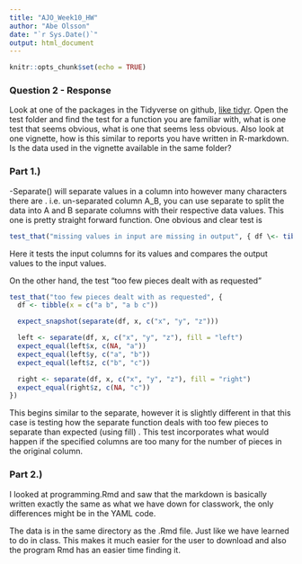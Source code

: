 ```yaml
---
title: "AJO_Week10_HW"
author: "Abe Olsson"
date: "`r Sys.Date()`"
output: html_document
---
```


```r
knitr::opts_chunk$set(echo = TRUE)
```

### Question 2 - Response

Look at one of the packages in the Tidyverse on github, [like tidyr](https://github.com/tidyverse/tidyr). Open the test folder and find the test for a function you are familiar with, what is one test that seems obvious, what is one that seems less obvious. Also look at one vignette, how is this similar to reports you have written in R-markdown. Is the data used in the vignette available in the same folder?

### Part 1.)

-Separate() will separate values in a column into however many characters there are . i.e. un-separated column A_B, you can use separate to split the data into A and B separate columns with their respective data values. This one is pretty straight forward function. One obvious and clear test is

```r
test_that("missing values in input are missing in output", { df \<- tibble(x = c(NA, "a b")) out \<- separate(df, x, c("x", "y")) expect_equal(out$x, c(NA, "a"))  expect_equal(out$y, c(NA, "b")) }) 
```

Here it tests the input columns for its values and compares the output values to the input values.

On the other hand, the test "too few pieces dealt with as requested"

```r
test_that("too few pieces dealt with as requested", {
  df <- tibble(x = c("a b", "a b c"))

  expect_snapshot(separate(df, x, c("x", "y", "z")))

  left <- separate(df, x, c("x", "y", "z"), fill = "left")
  expect_equal(left$x, c(NA, "a"))
  expect_equal(left$y, c("a", "b"))
  expect_equal(left$z, c("b", "c"))

  right <- separate(df, x, c("x", "y", "z"), fill = "right")
  expect_equal(right$z, c(NA, "c"))
})

```

This begins similar to the separate, however it is slightly different in that this case is testing how the separate function deals with too few pieces to separate than expected (using fill) . This test incorporates what would happen if the specified columns are too many for the number of pieces in the original column.

### Part 2.) 

I looked at programming.Rmd and saw that the markdown is basically written exactly the same as what we have down for classwork, the only differences might be in the YAML code.

The data is in the same directory as the .Rmd file. Just like we have learned to do in class. This makes it much easier for the user to download and also the program Rmd has an easier time finding it.
